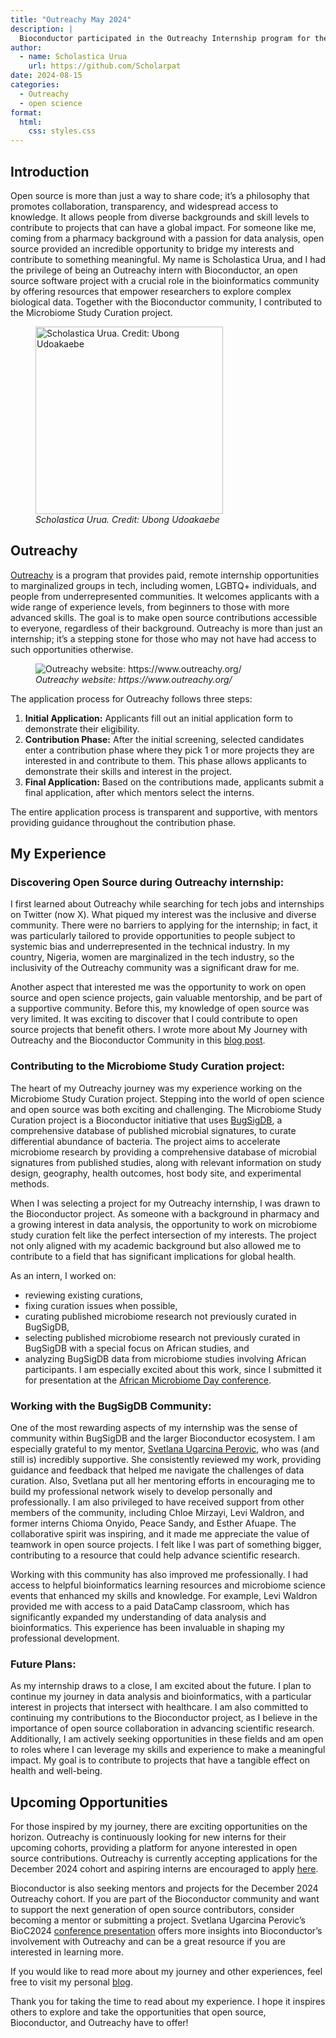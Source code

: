 ```yaml
---
title: "Outreachy May 2024"
description: |
  Bioconductor participated in the Outreachy Internship program for the May 2024 cohort. In this post, our intern shares her journey, detailing her experience working on the Microbiome Study Curation project and Bioconductor in general.
author:
  - name: Scholastica Urua
    url: https://github.com/Scholarpat
date: 2024-08-15
categories:
  - Outreachy
  - open science
format:
  html:
    css: styles.css
---
```


## Introduction

Open source is more than just a way to share code; it’s a philosophy that promotes collaboration, transparency, and widespread access to knowledge. It allows people from diverse backgrounds and skill levels to contribute to projects that can have a global impact. For someone like me, coming from a pharmacy background with a passion for data analysis, open source provided an incredible opportunity to bridge my interests and contribute to something meaningful. My name is Scholastica Urua, and I had the privilege of being an Outreachy intern with Bioconductor, an open source software project with a crucial role in the bioinformatics community by offering resources that empower researchers to explore complex biological data. Together with the Bioconductor community, I contributed to the Microbiome Study Curation project.

![*Scholastica Urua. Credit: Ubong Udoakaebe*](scholastica.png){height=300px}

## Outreachy
[Outreachy](https://www.outreachy.org/) is a program that provides paid, remote internship opportunities to marginalized groups in tech, including women, LGBTQ+ individuals, and people from underrepresented communities. It welcomes applicants with a wide range of experience levels, from beginners to those with more advanced skills. The goal is to make open source contributions accessible to everyone, regardless of their background. Outreachy is more than just an internship; it’s a stepping stone for those who may not have had access to such opportunities otherwise.

![*Outreachy website: https://www.outreachy.org/*](outreachyimage.png)

The application process for Outreachy follows three steps:

1. **Initial Application:** Applicants fill out an initial application form to demonstrate their eligibility.
2. **Contribution Phase:** After the initial screening, selected candidates enter a contribution phase where they pick 1 or more projects they are interested in and contribute to them. This phase allows applicants to demonstrate their skills and interest in the project.
3. **Final Application:** Based on the contributions made, applicants submit a final application, after which mentors select the interns.

The entire application process is transparent and supportive, with mentors providing guidance throughout the contribution phase.

## My Experience

### Discovering Open Source during Outreachy internship:

I first learned about Outreachy while searching for tech jobs and internships on Twitter (now X). What piqued my interest was the inclusive and diverse community. There were no barriers to applying for the internship; in fact, it was particularly tailored to provide opportunities to people subject to systemic bias and underrepresented in the technical industry. In my country, Nigeria, women are marginalized in the tech industry, so the inclusivity of the Outreachy community was a significant draw for me.

Another aspect that interested me was the opportunity to work on open source and open science projects, gain valuable mentorship, and be part of a supportive community. Before this, my knowledge of open source was very limited. It was exciting to discover that I could contribute to open source projects that benefit others. I wrote more about My Journey with Outreachy and the Bioconductor Community in this [blog post](https://scholasticaurua.wordpress.com/2024/05/28/my-journey-with-outreachy-and-the-bioconductor-community/).

### Contributing to the Microbiome Study Curation project:

The heart of my Outreachy journey was my experience working on the Microbiome Study Curation project. Stepping into the world of open science and open source was both exciting and challenging. The Microbiome Study Curation project is a Bioconductor initiative that uses [BugSigDB](https://bugsigdb.org/), a comprehensive database of published microbial signatures, to curate differential abundance of bacteria. The project aims to accelerate microbiome research by providing a comprehensive database of microbial signatures from published studies, along with relevant information on study design, geography, health outcomes, host body site, and experimental methods.

When I was selecting a project for my Outreachy internship, I was drawn to the Bioconductor project. As someone with a background in pharmacy and a growing interest in data analysis, the opportunity to work on microbiome study curation felt like the perfect intersection of my interests. The project not only aligned with my academic background but also allowed me to contribute to a field that has significant implications for global health.

As an intern, I worked on:

-   reviewing existing curations,
-   fixing curation issues when possible,
-   curating published microbiome research not previously curated in BugSigDB,
-   selecting published microbiome research not previously curated in BugSigDB with a special focus on African studies, and
-   analyzing BugSigDB data from microbiome studies involving African participants. I am especially excited about this work, since I submitted it for presentation at the [African Microbiome Day conference](https://h3africa.org/index.php/african-microbiome-day-30/). 

### Working with the BugSigDB Community:

One of the most rewarding aspects of my internship was the sense of community within BugSigDB and the larger Bioconductor ecosystem. I am especially grateful to my mentor, [Svetlana Ugarcina Perovic](https://twitter.com/svetlana_up), who was (and still is) incredibly supportive. She consistently reviewed my work, providing guidance and feedback that helped me navigate the challenges of data curation. Also, Svetlana put all her mentoring efforts in encouraging me to build my professional network wisely to develop personally and professionally. I am also privileged to have received support from other members of the community, including Chloe Mirzayi, Levi Waldron, and former interns Chioma Onyido, Peace Sandy, and Esther Afuape. The collaborative spirit was inspiring, and it made me appreciate the value of teamwork in open source projects. I felt like I was part of something bigger, contributing to a resource that could help advance scientific research.

Working with this community has also improved me professionally. I had access to helpful bioinformatics learning resources and microbiome science events that enhanced my skills and knowledge. For example, Levi Waldron provided me with access to a paid DataCamp classroom, which has significantly expanded my understanding of data analysis and bioinformatics. This experience has been invaluable in shaping my professional development.

### Future Plans:

As my internship draws to a close, I am excited about the future. I plan to continue my journey in data analysis and bioinformatics, with a particular interest in projects that intersect with healthcare. I am also committed to continuing my contributions to the Bioconductor project, as I believe in the importance of open source collaboration in advancing scientific research. Additionally, I am actively seeking opportunities in these fields and am open to roles where I can leverage my skills and experience to make a meaningful impact. My goal is to contribute to projects that have a tangible effect on health and well-being.

## Upcoming Opportunities

For those inspired by my journey, there are exciting opportunities on the horizon. Outreachy is continuously looking for new interns for their upcoming cohorts, providing a platform for anyone interested in open source contributions. Outreachy is currently accepting applications for the December 2024 cohort and aspiring interns are encouraged to apply [here](https://www.outreachy.org/apply/).

Bioconductor is also seeking mentors and projects for the December 2024 Outreachy cohort. If you are part of the Bioconductor community and want to support the next generation of open source contributors, consider becoming a mentor or submitting a project. Svetlana Ugarcina Perovic’s BioC2024 [conference presentation](https://youtu.be/aeRaYSt3aM0?si=JabzxY2316Io7t3N) offers more insights into Bioconductor’s involvement with Outreachy and can be a great resource if you are interested in learning more.

If you would like to read more about my journey and other experiences, feel free to visit my personal [blog](https://scholasticaurua.wordpress.com/).

Thank you for taking the time to read about my experience. I hope it inspires others to explore and take the opportunities that open source, Bioconductor, and Outreachy have to offer!